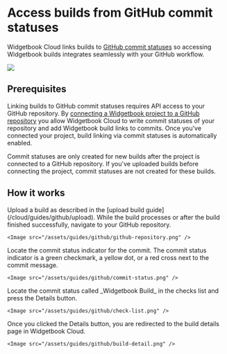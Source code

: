# Access builds from GitHub commit statuses

Widgetbook Cloud links builds to [GitHub commit statuses](https://docs.github.com/en/rest/commits/statuses#about-commit-statuses) so accessing Widgetbook builds integrates seamlessly with your GitHub workflow.

<Image src="/assets/cloud/builds/github-link.png" caption="Widgetbook builds are accessed via commit statuses" zoom />

## Prerequisites

Linking builds to GitHub commit statuses requires API access to your GitHub repository.
By [connecting a Widgetbook project to a GitHub repository](/cloud/projects/connect#connect-project) you allow Widgetbook Cloud to write commit statuses of your repository and add Widgetbook build links to commits.
Once you've connected your project, build linking via commit statuses is automatically enabled.

<Warning>
Commit statuses are only created for new builds after the project is connected to a GitHub repository.
If you've uploaded builds before connecting the project, commit statuses are not created for these builds.
</Warning>

## How it works

<Steps>
  <Step title="Upload a build">
    Upload a build as described in the [upload build guide](/cloud/guides/github/upload).
  </Step>
  <Step title="Navigate to your repository">
    While the build processes or after the build finished successfully, navigate to your GitHub repository.

    <Image src="/assets/guides/github/github-repository.png" />
  </Step>
  <Step title="Locate the commit status">
    Locate the commit status indicator for the commit.
    The commit status indicator is a green checkmark, a yellow dot, or a red cross next to the commit message.

    <Image src="/assets/guides/github/commit-status.png" />
  </Step>
  <Step title="Build commit status">
    Locate the commit status called _Widgetbook Build_ in the checks list and press the Details button.

    <Image src="/assets/guides/github/check-list.png" />
  </Step>
  <Step title="Inspect the build">
    Once you clicked the Details button, you are redirected to the build details page in Widgetbook Cloud.

    <Image src="/assets/guides/github/build-detail.png" />
  </Step>
</Steps>